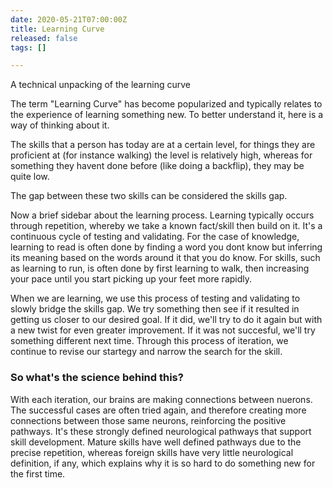 ```yaml
---
date: 2020-05-21T07:00:00Z
title: Learning Curve
released: false
tags: []

---
```

A technical unpacking of the learning curve

The term "Learning Curve" has become popularized and typically relates to the experience of learning something new. To better understand it, here is a way of thinking about it.

The skills that a person has today are at a certain level, for things they are proficient at (for instance walking) the level is relatively high, whereas for something they havent done before (like doing a backflip), they may be quite low.

The gap between these two skills can be considered the skills gap. 

Now a brief sidebar about the learning process. Learning typically occurs through repetition, whereby we take a known fact/skill then build on it. It's a continuous cycle of testing and validating. For the case of knowledge, learning to read is often done by finding a word you dont know but inferring its meaning based on the words around it that you do know. For skills, such as learning to run, is often done by first learning to walk, then increasing your pace until you start picking up your feet more rapidly.

When we are learning, we use this process of testing and validating to slowly bridge the skills gap. We try something then see if it resulted in getting us closer to our desired goal. If it did, we'll try to do it again but with a new twist for even greater improvement. If it was not succesful, we'll try something different next time. Through this process of iteration, we continue to revise our startegy and narrow the search for the skill. 

### So what's the science behind this?

With each iteration, our brains are making connections between nuerons. The successful cases are often tried again, and therefore creating more connections between those same neurons, reinforcing the positive pathways. It's these strongly defined neurological pathways that support skill development. Mature skills have well defined pathways due to the precise repetition, whereas foreign skills have very little neurological definition, if any, which explains why it is so hard to do something new for the first time.

